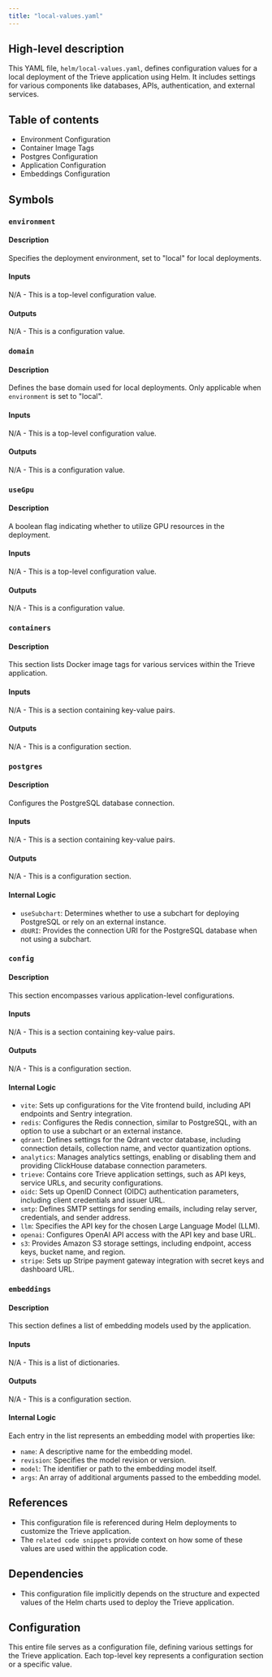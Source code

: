 ```yaml
---
title: "local-values.yaml"
---
```


## High-level description
This YAML file, `helm/local-values.yaml`, defines configuration values for a local deployment of the Trieve application using Helm. It includes settings for various components like databases, APIs, authentication, and external services.

## Table of contents
- Environment Configuration
- Container Image Tags
- Postgres Configuration
- Application Configuration
- Embeddings Configuration

## Symbols
### `environment`
#### Description
Specifies the deployment environment, set to "local" for local deployments.

#### Inputs
N/A - This is a top-level configuration value.

#### Outputs
N/A - This is a configuration value.

### `domain`
#### Description
Defines the base domain used for local deployments. Only applicable when `environment` is set to "local".

#### Inputs
N/A - This is a top-level configuration value.

#### Outputs
N/A - This is a configuration value.

### `useGpu`
#### Description
A boolean flag indicating whether to utilize GPU resources in the deployment.

#### Inputs
N/A - This is a top-level configuration value.

#### Outputs
N/A - This is a configuration value.

### `containers`
#### Description
This section lists Docker image tags for various services within the Trieve application.

#### Inputs
N/A - This is a section containing key-value pairs.

#### Outputs
N/A - This is a configuration section.

### `postgres`
#### Description
Configures the PostgreSQL database connection.

#### Inputs
N/A - This is a section containing key-value pairs.

#### Outputs
N/A - This is a configuration section.

#### Internal Logic
- `useSubchart`: Determines whether to use a subchart for deploying PostgreSQL or rely on an external instance.
- `dbURI`: Provides the connection URI for the PostgreSQL database when not using a subchart.

### `config`
#### Description
This section encompasses various application-level configurations.

#### Inputs
N/A - This is a section containing key-value pairs.

#### Outputs
N/A - This is a configuration section.

#### Internal Logic
- `vite`:  Sets up configurations for the Vite frontend build, including API endpoints and Sentry integration.
- `redis`: Configures the Redis connection, similar to PostgreSQL, with an option to use a subchart or an external instance.
- `qdrant`:  Defines settings for the Qdrant vector database, including connection details, collection name, and vector quantization options.
- `analytics`: Manages analytics settings, enabling or disabling them and providing ClickHouse database connection parameters.
- `trieve`: Contains core Trieve application settings, such as API keys, service URLs, and security configurations.
- `oidc`: Sets up OpenID Connect (OIDC) authentication parameters, including client credentials and issuer URL.
- `smtp`:  Defines SMTP settings for sending emails, including relay server, credentials, and sender address.
- `llm`:  Specifies the API key for the chosen Large Language Model (LLM).
- `openai`: Configures OpenAI API access with the API key and base URL.
- `s3`:  Provides Amazon S3 storage settings, including endpoint, access keys, bucket name, and region.
- `stripe`:  Sets up Stripe payment gateway integration with secret keys and dashboard URL.

### `embeddings`
#### Description
This section defines a list of embedding models used by the application.

#### Inputs
N/A - This is a list of dictionaries.

#### Outputs
N/A - This is a configuration section.

#### Internal Logic
Each entry in the list represents an embedding model with properties like:
- `name`:  A descriptive name for the embedding model.
- `revision`:  Specifies the model revision or version.
- `model`:  The identifier or path to the embedding model itself.
- `args`:  An array of additional arguments passed to the embedding model.

## References
- This configuration file is referenced during Helm deployments to customize the Trieve application.
- The `related code snippets` provide context on how some of these values are used within the application code.

## Dependencies
- This configuration file implicitly depends on the structure and expected values of the Helm charts used to deploy the Trieve application.

## Configuration
This entire file serves as a configuration file, defining various settings for the Trieve application. Each top-level key represents a configuration section or a specific value.
